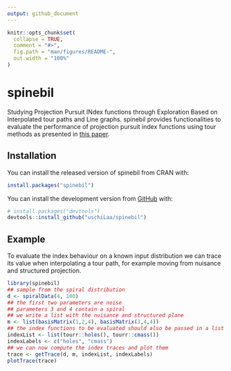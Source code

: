 ---
output: github_document
---

<!-- README.md is generated from README.Rmd. Please edit that file -->

```{r, include = FALSE}
knitr::opts_chunk$set(
  collapse = TRUE,
  comment = "#>",
  fig.path = "man/figures/README-",
  out.width = "100%"
)
```
# spinebil

<!-- badges: start -->
<!-- badges: end -->

Studying Projection Pursuit INdex functions through Exploration Based on Interpolated tour paths and Line graphs.
spinebil provides functionalities to evaluate the performance of projection pursuit index functions using tour methods as presented in [this paper](https://arxiv.org/abs/1902.00181).

## Installation
You can install the released version of spinebil from CRAN with:

```r
install.packages("spinebil")
```

You can install the development version from [GitHub](https://github.com/) with:

``` r
# install.packages("devtools")
devtools::install_github("uschiLaa/spinebil")
```
## Example

To evaluate the index behaviour on a known input distribution we can trace its value when interpolating a tour path, for example moving from nuisance and structured projection.

```{r example}
library(spinebil)
## sample from the spiral distribution
d <- spiralData(4, 100)
## the first two parameters are noise
## parameters 3 and 4 contain a spiral
## we write a list with the nuisance and structured plane
m <- list(basisMatrix(1,2,4), basisMatrix(3,4,4))
## the index functions to be evaluated should also be passed in a list
indexList <- list(tourr::holes(), tourr::cmass())
indexLabels <- c("holes", "cmass")
## we can now compute the index traces and plot them
trace <- getTrace(d, m, indexList, indexLabels)
plotTrace(trace)
```

